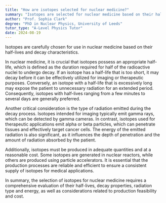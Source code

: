 ```yaml
---
title: "How are isotopes selected for nuclear medicine?"
summary: "Isotopes are selected for nuclear medicine based on their half-life and decay properties."
author: "Prof. Sophia Clark"
degree: "PhD in Nuclear Physics, University of Leeds"
tutor_type: "A-Level Physics Tutor"
date: 2024-08-19
---
```


Isotopes are carefully chosen for use in nuclear medicine based on their half-lives and decay characteristics.

In nuclear medicine, it is crucial that isotopes possess an appropriate half-life, which is defined as the duration required for half of the radioactive nuclei to undergo decay. If an isotope has a half-life that is too short, it may decay before it can be effectively utilized for imaging or therapeutic purposes. Conversely, an isotope with a half-life that is excessively long may expose the patient to unnecessary radiation for an extended period. Consequently, isotopes with half-lives ranging from a few minutes to several days are generally preferred.

Another critical consideration is the type of radiation emitted during the decay process. Isotopes intended for imaging typically emit gamma rays, which can be detected by gamma cameras. In contrast, isotopes used for therapeutic applications emit alpha or beta particles, which can penetrate tissues and effectively target cancer cells. The energy of the emitted radiation is also significant, as it influences the depth of penetration and the amount of radiation absorbed by the patient.

Additionally, isotopes must be produced in adequate quantities and at a reasonable cost. Some isotopes are generated in nuclear reactors, while others are produced using particle accelerators. It is essential that the production processes are reliable and efficient to ensure a consistent supply of isotopes for medical applications.

In summary, the selection of isotopes for nuclear medicine requires a comprehensive evaluation of their half-lives, decay properties, radiation type and energy, as well as considerations related to production feasibility and cost.
    